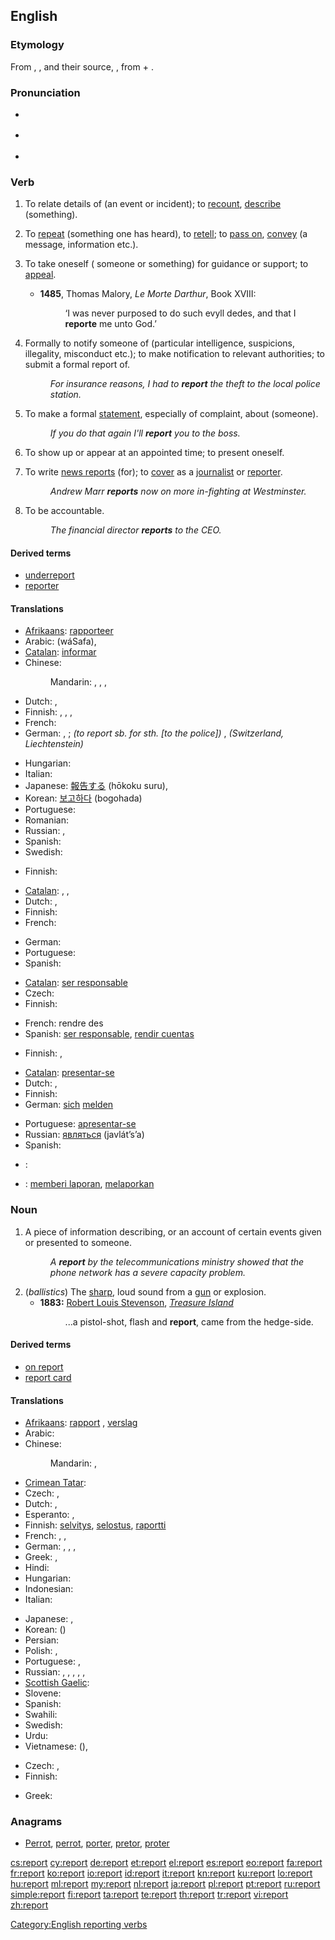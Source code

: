 ==English==
{{wikipedia}}
===Etymology===
From {{etyl|xno}} {{term|reporter}}, {{etyl|frm}} {{term|reporter}}, and their source, {{etyl|la}} {{term|reportare|reportāre}}, from {{term|re-}} + {{term|portare|portāre}}.

===Pronunciation===
*{{a|Tasmanian}} {{IPA|/ɻəˈpɔː/}}
*{{a|UK}} {{IPA|/ɹɪˈpɔːt/}}
* {{audio|en-us-report.ogg|Audio (US)}}
*: {{rhymes|ɔː(r)t}}

===Verb===
{{en-verb}}

# {{transitive|intransitive}} To relate details of (an event or incident); to [[recount]], [[describe]] (something). {{defdate|from 15th c.}}
# {{transitive}} To [[repeat]] (something one has heard), to [[retell]]; to [[pass on]], [[convey]] (a message, information etc.). {{defdate|from 15th c.}}
# {{obsolete|reflexive}} To take oneself ({{term|to}} someone or something) for guidance or support; to [[appeal]]. {{defdate|15th-18th c.}}
#*'''1485''', Thomas Malory, ''Le Morte Darthur'', Book XVIII:
#*:‘I was never purposed to do such evyll dedes, and that I '''reporte''' me unto God.’
# {{transitive}} Formally to notify someone of (particular intelligence, suspicions, illegality, misconduct etc.); to make notification to relevant authorities; to submit a formal report of. {{defdate|from 15th c.}}
#:''For insurance reasons, I had to '''report''' the theft to the local police station.''
# {{transitive}} To make a formal [[statement]], especially of complaint, about (someone). {{defdate|from 19th c.}}
#:''If you do that again I'll '''report''' you to the boss.''
# {{intransitive}} To show up or appear at an appointed time; to present oneself. {{defdate|from 19th c.}}
# {{intransitive}} To write [[news report]]s (for); to [[cover]] as a [[journalist]] or [[reporter]]. {{defdate|from 19th c.}}
#:''Andrew Marr '''reports''' now on more in-fighting at Westminster.''
# {{intransitive}} To be accountable.
#: ''The financial director '''reports''' to the CEO.''

====Derived terms====
* [[underreport]]
* [[reporter]]

====Translations====
{{trans-top|to relate details of}}
* [[Afrikaans]]: [[rapporteer]]
* Arabic: {{Arab|[[وصف]]}} (wáSafa),  {{t|ar|أبلغ|tr='ablagha}}
* [[Catalan]]: [[informar]]
* Chinese:
*: Mandarin: {{t-|cmn|報告|sc=Hani}},  {{t-|cmn|报告|tr=bàogào|sc=Hani}},  {{t|cmn|彙報|sc=Hani}},  {{t|cmn|汇报|tr=huìbào|sc=Hani}}
* Dutch: {{t+|nl|berichten}}, {{t-|nl|rapporteren}}
* Finnish: {{t+|fi|selvittää}}, {{t-|fi|selostaa}}, {{t-|fi|raportoida}} {{qualifier|formal}}, {{t|fi|kertoa}} {{qualifier|informal}}
* French: {{t+|fr|rapporter}}
* German: {{t+|de|berichten}}, {{t+|de|melden}}; ''(to report sb. for sth. [to the police])'' {{t+|de|anzeigen}}, ''(Switzerland, Liechtenstein)'' {{t+|de|verzeigen}}
{{trans-mid}}
* Hungarian: {{t+|hu|jelent}}
* Italian: {{t+|it|riferire}}
* Japanese: [[報告]]する (hōkoku suru),  {{t|ja|報ずる|tr=hōzuru}}
* Korean: [[보고하다]] (bogohada)
* Portuguese: {{t+|pt|relatar}}
* Romanian: {{t|ro|reporta}}
* Russian: {{qualifier|imperfective}} {{t+|ru|сообщать|tr=soobščát’}},  {{qualifier|perfective}} {{t+|ru|сообщить|tr=soobščít’}}
* Spanish: {{t-|es|informar}}
* Swedish: {{t-|sv|rapportera}}
{{trans-bottom}}

{{trans-top|to repeat, retell, pass on}}
* Finnish: {{t|fi|kertoa}}
{{trans-mid}}
{{trans-bottom}}

{{trans-top|to notify formally}}
* [[Catalan]]: {{t+|ca|notificar}}, {{t-|ca|fer saber}}, {{t+|ca|informar}}
* Dutch: {{t+|nl|bekendmaken}}, {{t+|nl|melden}}
* Finnish: {{t+|fi|ilmoittaa}}
* French: {{t+|fr|signaler}}
{{trans-mid}}
* German: {{t+|de|melden}}
* Portuguese: {{t+|pt|notificar}}
* Spanish: {{t-|es|notificar}}
{{trans-bottom}}

{{trans-top|to be accountable}}
* [[Catalan]]: [[ser responsable]]
* Czech: {{t-|cs|zodpovídat se}}
* Finnish: {{t-|fi|raportoida}}
{{trans-mid}}
* French: rendre des {{t+|fr|comptes}}
* Spanish: [[ser responsable]], [[rendir cuentas]]
{{trans-bottom}}

{{trans-top|to write news reports}}
* Finnish: {{t|fi|kirjoittaa}}, {{t|fi|raportoida}}
{{trans-mid}}
{{trans-bottom}}

{{trans-top|military: to appear or present oneself}}
* [[Catalan]]: [[presentar-se]]
* Dutch: {{t+|nl|afkomen}}, {{t+|nl|verschijnen}}
* Finnish: {{t+|fi|ilmoittautua}}
* German: [[sich]] [[melden]]
{{trans-mid}}
* Portuguese: [[apresentar-se]]
* Russian: [[являться]] (javlát’s’a)
* Spanish: {{t-|es|presentarse}}
{{trans-bottom}}

{{checktrans-top}}
* {{ttbc|ca}}: {{t+|ca|informe}} <!-- Noun? Was under "account" -->
* {{ttbc|id}}: [[memberi laporan]], [[melaporkan]]
{{trans-bottom}}

===Noun===
{{en-noun}}

# A piece of information describing, or an account of certain events given or presented to someone.
#: ''A '''report''' by the telecommunications ministry showed that the phone network has a severe capacity problem.''
# (''ballistics'') The [[sharp]], loud sound from a [[gun]] or explosion.
#* '''1883:''' [[w:Robert Louis Stevenson|Robert Louis Stevenson]], ''[[w:Treasure Island|Treasure Island]]''
#*: ...a pistol-shot, flash and '''report''', came from the hedge-side.

====Derived terms====
* [[on report]]
* [[report card]]

====Translations====
{{trans-top|information describing events}}
* [[Afrikaans]]: [[rapport]] {{n}}, [[verslag]] {{n}}
* Arabic: {{t|ar|تقرير|m|tr=taqriir|sc=Arab}}
* Chinese:
*: Mandarin: {{t-|cmn|報告|sc=Hani}},  {{t-|cmn|报告|tr=bàogào|sc=Hani}}
* [[Crimean Tatar]]: {{tø|crh|raport|xs=Crimean Tatar}}
* Czech: {{t+|cs|zpráva|f}}, {{t-|cs|hlášení|n}}
* Dutch: {{t+|nl|rapport|n}}, {{t+|nl|verslag|n}}
* Esperanto: {{t-|eo|raporto|xs=Esperanto}}, {{t|eo|informo}}
* Finnish: [[selvitys]], [[selostus]], [[raportti]]
* French: {{t+|fr|rapport|m}}, {{t|fr|reportage|m}}, {{t|fr|communiqué|m}}
* German: {{t+|de|Bericht|m}}, {{t|de|Reportage|f}}, {{t|de|Mitteilung|f}}, {{t|de|Meldung}}
* Greek: {{t+|el|αναφορά|f|tr=anaforá}},  {{t+|el|έκθεση|f|tr=ékθesi}}
* Hindi: {{t|hi|रिपोर्ट|f|tr=riporṭ|sc=Deva}}
* Hungarian: {{t+|hu|jelentés}}
* Indonesian: {{t+|id|laporan|xs=Indonesian}}
* Italian: {{t+|it|rapporto|m}}
{{trans-mid}}
* Japanese: {{t|ja|報告|tr=ほうこく, hōkoku|sc=Jpan}}, {{t|ja|レポート|tr=repōto|sc=Jpan}}
* Korean: {{t|ko|보고|tr=bogo|sc=Kore}} ({{t|ko|報告|sc=Kore}})
* Persian: {{t|fa|گزارش|tr=gozâreš|sc=fa-Arab}}
* Polish: {{t+|pl|raport|m}}, {{t|pl|sprawozdanie|n}}
* Portuguese: {{t+|pt|relatório|m}}, {{t+|pt|relato|m}}
* Russian: {{t|ru|репортаж|m|tr=reportáž|sc=Cyrl}} {{qualifier|media}}, {{t+|ru|доклад|m|tr=doklád}},  {{t+|ru|отчёт|m|tr=otčót}},  {{t+|ru|сообщение|n|tr=soobščénije}},  {{t|ru|рапорт|m|tr=ráport}} {{qualifier|military}},  {{t|ru|сводка|f|tr=svódka}}
* [[Scottish Gaelic]]: {{t-|gd|iomradh|m|xs=Scottish Gaelic}}
* Slovene: {{t+|sl|poročilo|n}}
* Spanish: {{t-|es|informe|m}}
* Swahili: {{t+|sw|ripoti|xs=Swahili}}
* Swedish: {{t+|sv|rapport|c}}
* Urdu: {{t|ur|رپورٹ|f|tr=riporṭ|sc=ur-Arab}}
* Vietnamese: {{t|vi|báo cáo}} ({{t|vi|報告}}), {{t|vi|báo cáo|alt=bản báo cáo}}
{{trans-bottom}}

{{trans-top|(ballistics) the sharp, loud sound from a gun or explosion}}
* Czech: {{t-|cs|výbuch|m}}, {{t-|cs|výstřel|m}}
* Finnish: {{t|fi|pamaus}}
{{trans-mid}}
* Greek: {{t+|el|εκπυρσοκρότηση|f|tr=ekpirsokrótisi}}
{{trans-bottom}}

===Anagrams===
* [[Perrot#English|Perrot]], [[perrot#English|perrot]], [[porter#English|porter]], [[pretor#English|pretor]], [[proter#English|proter]]

[[Category:English reporting verbs]]

[[cs:report]]
[[cy:report]]
[[de:report]]
[[et:report]]
[[el:report]]
[[es:report]]
[[eo:report]]
[[fa:report]]
[[fr:report]]
[[ko:report]]
[[io:report]]
[[id:report]]
[[it:report]]
[[kn:report]]
[[ku:report]]
[[lo:report]]
[[hu:report]]
[[ml:report]]
[[my:report]]
[[nl:report]]
[[ja:report]]
[[pl:report]]
[[pt:report]]
[[ru:report]]
[[simple:report]]
[[fi:report]]
[[ta:report]]
[[te:report]]
[[th:report]]
[[tr:report]]
[[vi:report]]
[[zh:report]]